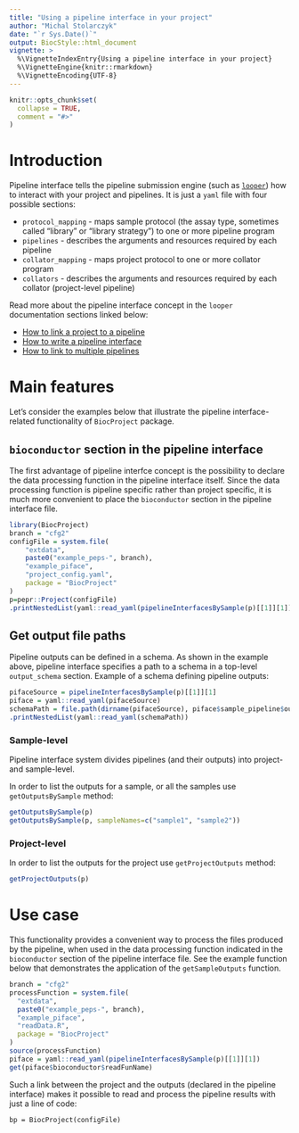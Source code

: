 ```yaml
---
title: "Using a pipeline interface in your project"
author: "Michal Stolarczyk"
date: "`r Sys.Date()`"
output: BiocStyle::html_document
vignette: >
  %\VignetteIndexEntry{Using a pipeline interface in your project}
  %\VignetteEngine{knitr::rmarkdown}
  %\VignetteEncoding{UTF-8}
---
```


```r
knitr::opts_chunk$set(
  collapse = TRUE,
  comment = "#>"
)
```

# Introduction

Pipeline interface tells the pipeline submission engine (such as [`looper`](http://code.databio.org/looper/)) how to interact with your project and pipelines. It is just a `yaml` file with four possible sections:

* `protocol_mapping` - maps sample protocol (the assay type, sometimes called "library" or "library strategy") to one or more pipeline program
* `pipelines` - describes the arguments and resources required by each pipeline
* `collator_mapping` - maps project protocol to one or more collator program
* `collators` - describes the arguments and resources required by each collator (project-level pipeline)

Read more about the pipeline interface concept in the `looper` documentation sections linked below:

* [How to link a project to a pipeline](http://code.databio.org/looper/linking-a-pipeline/)
* [How to write a pipeline interface](http://code.databio.org/looper/pipeline-interface/)
* [How to link to multiple pipelines](http://code.databio.org/looper/linking-multiple-pipelines/)

# Main features

Let's consider the examples below that illustrate the pipeline interface-related functionality of `BiocProject` package. 

## `bioconductor` section in the pipeline interface

The first advantage of pipeline interfce concept is the possibility to declare the data processing function in the pipeline interface itself. Since the data processing function is pipeline specific rather than project specific, it is much more convenient to place the `bioconductor` section in the pipeline interface file.

```r
library(BiocProject)
branch = "cfg2"
configFile = system.file(
    "extdata",
    paste0("example_peps-", branch),
    "example_piface",
    "project_config.yaml",
    package = "BiocProject"
)
p=pepr::Project(configFile)
.printNestedList(yaml::read_yaml(pipelineInterfacesBySample(p)[[1]][1]))
```

## Get output file paths

Pipeline outputs can be defined in a schema. As shown in the example above, pipeline interface specifies a path to a schema in a top-level `output_schema` section. 
Example of a schema defining pipeline outputs:
```r
pifaceSource = pipelineInterfacesBySample(p)[[1]][1]
piface = yaml::read_yaml(pifaceSource)
schemaPath = file.path(dirname(pifaceSource), piface$sample_pipeline$output_schema)
.printNestedList(yaml::read_yaml(schemaPath))
```

### Sample-level

Pipeline interface system divides pipelines (and their outputs) into project- and sample-level. 

In order to list the outputs for a sample, or all the samples use `getOutputsBySample` method:
```r
getOutputsBySample(p)
getOutputsBySample(p, sampleNames=c("sample1", "sample2"))
```

### Project-level

In order to list the outputs for the project use `getProjectOutputs` method:

```r
getProjectOutputs(p)
```

# Use case

This functionality provides a convenient way to process the files produced by the pipeline, when used in the data processing function indicated in the `bioconductor` section of the pipeline interface file. See the example function below that demonstrates the application of the `getSampleOutputs` function.

```r
branch = "cfg2"
processFunction = system.file(
  "extdata",
  paste0("example_peps-", branch),
  "example_piface",
  "readData.R",
  package = "BiocProject"
)
source(processFunction)
piface = yaml::read_yaml(pipelineInterfacesBySample(p)[[1]][1])
get(piface$bioconductor$readFunName)
```
Such a link between the project and the outputs (declared in the pipeline interface) makes it possible to read and process the pipeline results with just a line of code:

```
bp = BiocProject(configFile)
```